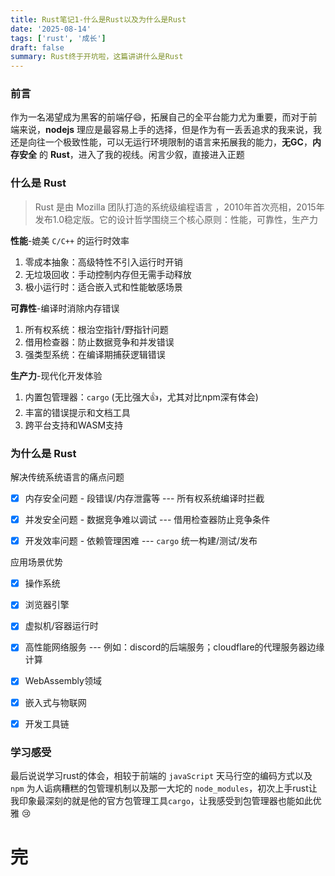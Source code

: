 ```yaml
---
title: Rust笔记1-什么是Rust以及为什么是Rust
date: '2025-08-14'
tags: ['rust', '成长']
draft: false
summary: Rust终于开坑啦，这篇讲讲什么是Rust
---
```


### 前言
作为一名渴望成为黑客的前端仔😄，拓展自己的全平台能力尤为重要，而对于前端来说，**nodejs** 理应是最容易上手的选择，但是作为有一丢丢追求的我来说，我还是向往一个极致性能，可以无运行环境限制的语言来拓展我的能力，**无GC**，**内存安全**
的 **Rust**，进入了我的视线。闲言少叙，直接进入正题

### 什么是 Rust

> Rust 是由 Mozilla 团队打造的系统级编程语言 ，2010年首次亮相，2015年发布1.0稳定版。它的设计哲学围绕三个核心原则：性能，可靠性，生产力

**性能**-媲美 `C/C++` 的运行时效率
1. 零成本抽象：高级特性不引入运行时开销
2. 无垃圾回收：手动控制内存但无需手动释放
3. 极小运行时：适合嵌入式和性能敏感场景

**可靠性**-编译时消除内存错误
1. 所有权系统：根治空指针/野指针问题
2. 借用检查器：防止数据竞争和并发错误
3. 强类型系统：在编译期捕获逻辑错误

**生产力**-现代化开发体验
1. 内置包管理器：`cargo` (无比强大👍，尤其对比npm深有体会)
2. 丰富的错误提示和文档工具
3. 跨平台支持和WASM支持


### 为什么是 Rust

解决传统系统语言的痛点问题

- [x] 内存安全问题 - 段错误/内存泄露等 --- 所有权系统编译时拦截
- [x] 并发安全问题 - 数据竞争难以调试 --- 借用检查器防止竞争条件
- [x] 开发效率问题 - 依赖管理困难 --- `cargo` 统一构建/测试/发布


应用场景优势

- [x] 操作系统
- [x] 浏览器引擎
- [x] 虚拟机/容器运行时
- [x] 高性能网络服务 --- 例如：discord的后端服务；cloudflare的代理服务器边缘计算
- [x] WebAssembly领域
- [x] 嵌入式与物联网
- [x] 开发工具链


### 学习感受
最后说说学习rust的体会，相较于前端的 `javaScript` 天马行空的编码方式以及 `npm` 为人诟病糟糕的包管理机制以及那一大坨的 `node_modules`，初次上手rust让我印象最深刻的就是他的官方包管理工具`cargo`，让我感受到包管理器也能如此优雅 😢

# 完
